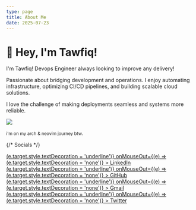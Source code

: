 ```yaml
---
type: page
title: About Me
date: 2025-07-23
---
```


# 👋 Hey, I'm Tawfiq!

I'm Tawfiq! Devops Engineer always looking to improve any delivery!

Passionate about bridging development and operations. I enjoy automating infrastructure, optimizing CI/CD pipelines, and building scalable cloud solutions.

I love the challenge of making deployments seamless and systems more reliable.

<img src="https://skillicons.dev/icons?i=git,github,bash,linux,aws,terraform,docker,kubernetes,python,vscode,arch,neovim" />

<small>i'm on my arch & neovim journey btw</small>.

{/* Socials */}

<div
  style={{
    display: 'flex',
    justifyContent: 'center',
    gap: '1rem',
    flexWrap: 'wrap',
    margin: '1rem 0',
    padding: 0
  }}
>
  <a
    href="https://www.linkedin.com/in/tawfiq-a-379746198/"
    target="_blank"
    rel="noopener noreferrer"
    style={{ textDecoration: 'none' }}
    onMouseOver={(e) => (e.target.style.textDecoration = 'underline')}
    onMouseOut={(e) => (e.target.style.textDecoration = 'none')}
  >
    LinkedIn
  </a>
  <a
    href="https://github.com/wegoagain00"
    target="_blank"
    rel="noopener noreferrer"
    style={{ textDecoration: 'none' }}
    onMouseOver={(e) => (e.target.style.textDecoration = 'underline')}
    onMouseOut={(e) => (e.target.style.textDecoration = 'none')}
  >
    GitHub
  </a>
  <a
    href="mailto:tawfiqrahman00@gmail.com"
    target="_blank"
    rel="noopener noreferrer"
    style={{ textDecoration: 'none' }}
    onMouseOver={(e) => (e.target.style.textDecoration = 'underline')}
    onMouseOut={(e) => (e.target.style.textDecoration = 'none')}
  >
    Gmail
  </a>
  <a
    href="https://x.com/_wegoagain"
    target="_blank"
    rel="noopener noreferrer"
    style={{ textDecoration: 'none' }}
    onMouseOver={(e) => (e.target.style.textDecoration = 'underline')}
    onMouseOut={(e) => (e.target.style.textDecoration = 'none')}
  >
    Twitter
  </a>
</div>
